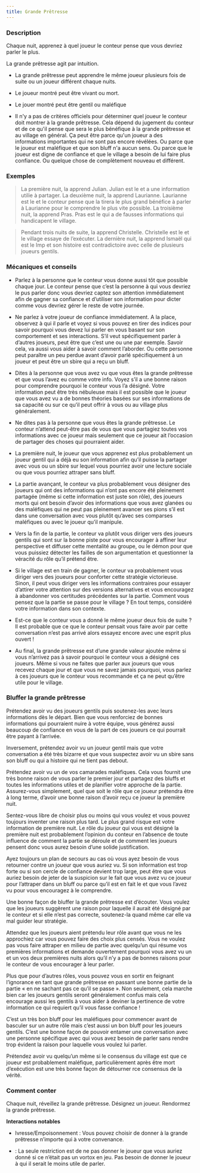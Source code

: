 ```yaml
---
title: Grande Prêtresse
---
```



<Role GRANDE_PRETRESSE header />

### Description

Chaque nuit, apprenez à quel joueur le conteur pense que vous devriez parler le plus.

La grande prêtresse agit par intuition.

-   La grande prêtresse peut apprendre le même joueur plusieurs fois de suite ou un joueur différent chaque nuits.

-   Le joueur montré peut être vivant ou mort.

-   Le jouer montré peut être gentil ou maléfique

-   Il n'y a pas de critères officiels pour déterminer quel joueur le conteur doit montrer à la grande prêtresse. Cela dépend du jugement du conteur et de ce qu'il pense que sera le plus bénéfique à la grande prêtresse et au village en général. Ça peut être parce qu'un joueur a des informations importantes qui ne sont pas encore révélées. Ou parce que le joueur est maléfique et que son bluff n'a aucun sens. Ou parce que le joueur est digne de confiance et que le village a besoin de lui faire plus confiance. Ou quelque chose de complètement nouveau et différent. 

### Exemples

> La première nuit, la <Role GRANDE_PRETRESSE /> apprend Julian. Julian est le <Role CUISTOT /> et a une information utilie à partager. La deuxième nuit, la <Role GRANDE_PRETRESSE /> apprend Laurianne. Laurianne est le <Role GOBELIN /> et le conteur pense que la <Role GRANDE_PRETRESSE /> tirera le plus grand bénéfice à parler à Laurianne pour le comprendre le plus vite possible. La troisième nuit, la <Role GRANDE_PRETRESSE /> apprend Pras. Pras est le <Role SOULARD /> qui a de fausses informations qui handicapent le village.

> Pendant trois nuits de suite, la <Role GRANDE_PRETRESSE /> apprend Christelle. Christelle est le <Role VERTUEUX /> et le village essaye de l’exécuter. La dernière nuit, la <Role GRANDE_PRETRESSE /> apprend Ismaël qui est le Imp et son histoire est contradictoire avec celle de plusieurs joueurs gentils.

### Mécaniques et conseils

- Parlez à la personne que le conteur vous donne aussi tôt que possible chaque jour. Le conteur pense que c’est la personne à qui vous devriez le pus parler donc vous devriez captez son attention immédiatement afin de gagner sa confiance et d’utiliser son information pour dicter comme vous devriez gérer le reste de votre journée.

- Ne parlez à votre joueur de confiance immédiatement. A la place, observez à qui il parle et voyez si vous pouvez en tirer des indices pour savoir pourquoi vous devez lui parler en vous basant sur son comportement et ses interactions.  S’il veut spécifiquement parler à d’autres joueurs, peut être que c’est une <Role LAVANDIERE /> ou une <Role VOYANTE /> par exemple. Savoir cela, va aussi vous aider à savoir comment l’aborder. Ou cette personne peut paraître un peu perdue avant d’avoir parlé spécifiquement à un joueur et peut être un sbire qui a reçu un bluff.

- Dites à la personne que vous avez vu que vous êtes la grande prêtresse et que vous l’avez eu comme votre info. Voyez s’il a une bonne raison pour comprendre pourquoi le conteur vous l’a désigné. Votre information peut être très nébuleuse mais il est possible que le joueur que vous avez vu a de bonnes théories basées sur ses informations de sa capacité ou sur ce qu’il peut offrir à vous ou au village plus généralement.

- Ne dites pas à la personne que vous êtes la grande prêtresse. Le conteur n’attend peut-être pas de vous que vous partagiez toutes vos informations avec ce joueur mais seulement que ce joueur ait l’occasion de partager des choses qui pourraient aider. 

- La première nuit, le joueur que vous apprenez est plus probablement un joueur gentil qui a déjà eu son information afin qu’il puisse la partager avec vous ou un sbire sur lequel vous pourriez avoir une lecture sociale ou que vous pourriez attraper sans bluff. 

- La partie avançant, le conteur va plus probablement vous désigner des joueurs qui ont des informations qui n’ont pas encore été pleinement partagée (même si cette information est juste son rôle), des joueurs morts qui ont besoin d’avoir des informations que vous avez glanées ou des maléfiques qui ne peut pas pleinement avancer ses pions s’il est dans une conversation avec vous plutôt qu’avec ses comparses maléfiques ou avec le joueur qu’il manipule. 

- Vers la fin de la partie, le conteur va plutôt vous diriger vers des joueurs gentils qui sont sur la bonne piste pour vous encourager à affiner leur perspective et diffuser cette mentalité au groupe, ou le démon pour que vous puissiez détecter les failles de son argumentation et questionner la véracité du rôle qu’il prétend être.

- Si le village est en train de gagner, le conteur va probablement vous diriger vers des joueurs pour conforter cette stratégie victorieuse. Sinon, il peut vous diriger vers les informations contraires pour essayer d’attirer votre attention sur des versions alternatives et vous encouragez à abandonner vos certitudes précédentes sur la partie. Comment vous pensez que la partie se passe pour le village ? En tout temps, considéré votre information dans son contexte.

- Est-ce que le conteur vous a donné le même joueur deux fois de suite ? Il est probable que ce que le conteur pensait vous faire avoir par cette conversation n’est pas arrivé alors essayez encore avec une esprit plus ouvert !

- Au final, la grande prêtresse est d’une grande valeur ajoutée même si vous n’arrivez pas à savoir pourquoi le conteur vous a désigné ces joueurs. Même si vous ne faites que parler aux joueurs que vous recevez chaque jour et que vous ne savez jamais pourquoi, vous parlez à ces joueurs que le conteur vous recommande et ça ne peut qu’être utile pour le village.

### Bluffer la grande prêtresse

Prétendez avoir vu des joueurs gentils puis soutenez-les avec leurs informations dès le départ. Bien que vous renforciez de bonnes informations qui pourraient nuire à votre équipe, vous générez aussi beaucoup de confiance en vous de la part de ces joueurs ce qui pourrait être payant à l’arrivée.

Inversement, prétendez avoir vu un joueur gentil mais que votre conversation a été très bizarre et que vous suspectez avoir vu un sbire sans son bluff ou qui a histoire qui ne tient pas debout. 

Prétendez avoir vu un de vos camarades maléfiques. Cela vous fournit une très bonne raison de vous parler le premier jour et partagez des bluffs et toutes les informations utiles et de planifier votre approche de la partie. Assurez-vous simplement, quel que soit le rôle que ce joueur prétendra être à long terme, d’avoir une bonne raison d’avoir reçu ce joueur la première nuit. 

Sentez-vous libre de choisir plus ou moins qui vous voulez et vous pouvez toujours inventer une raison plus tard. Le plus grand risque est votre information de première nuit. Le rôle du joueur qui vous est désigné la première nuit est probablement l’opinion du conteur en l’absence de toute influence de comment la partie se déroule et de comment les joueurs pensent donc vous aurez besoin d’une solide justification. 

Ayez toujours un plan de secours au cas où vous ayez besoin de vous retourner contre un joueur que vous auriez vu. Si son information est trop forte ou si son cercle de confiance devient trop large, peut être que vous auriez besoin de jeter de la suspicion sur le fait que vous avez vu ce joueur pour l’attraper dans un bluff ou parce qu’il est en fait le <Role SOULARD /> et que vous l’avez vu pour vous encouragez à le comprendre. 

Une bonne façon de bluffer la grande prêtresse est d’écouter. Vous voulez que les joueurs suggèrent une raison pour laquelle il aurait été désigné par le conteur et si elle n’est pas correcte, soutenez-la quand même car elle va mal guider leur stratégie.

Attendez que les joueurs aient prétendu leur rôle avant que vous ne les approchiez car vous pouvez faire des choix plus censés. Vous ne voulez pas vous faire attraper en milieu de partie avec quelqu’un qui résume vos premières informations et demande ouvertement pourquoi vous avez vu un <Role GARDIEN /> et un <Role MAJORDOME /> vos deux premières nuits alors qu’il n’y a pas de bonnes raisons pour le conteur de vous encourager à leur parler. 

Plus que pour d’autres rôles, vous pouvez vous en sortir en feignant l’ignorance en tant que grande prêtresse en passant une bonne partie de la partie « en ne sachant pas ce qu’il se passe ». Non seulement, cela marche bien car les joueurs gentils seront généralement confus mais cela encourage aussi les gentils à vous aider à deviner la pertinence de votre information ce qui requiert qu’il vous fasse confiance !

C’est un très bon bluff pour les maléfiques pour commencer avant de basculer sur un autre rôle mais c’est aussi un bon bluff pour les joueurs gentils. C’est une bonne façon de pouvoir entamer une conversation avec une personne spécifique avec qui vous avez besoin de parler sans rendre trop évident la raison pour laquelle vous voulez lui parler.

Prétendez avoir vu quelqu’un même si le consensus du village est que ce joueur est probablement maléfique, particulièrement après être mort d’exécution est une très bonne façon de détourner rce consensus de la vérité.

### Comment conter

Chaque nuit, réveillez la grande prêtresse. Désignez un joueur. Rendormez la grande prêtresse.

**Interactions notables**

- Ivresse/Empoisonnement : Vous pouvez choisir de donner à la grande prêtresse n’importe qui à votre convenance.

- <Role VORTOX />: La seule restriction est de ne pas donner le joueur que vous auriez donné si ce n’était pas un vortox en jeu. Pas besoin de donner le joueur à qui il serait le moins utile de parler.
